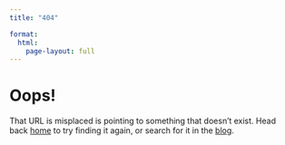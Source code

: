 ```yaml
---
title: "404"

format: 
  html: 
    page-layout: full
---
```


# Oops!

That URL is  misplaced is pointing to something that doesn't exist. Head back [home](/) to try finding it again, or search for it in the [blog](blog.qmd).